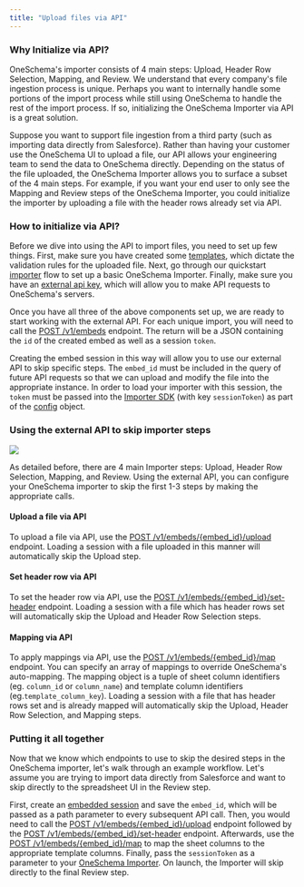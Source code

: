 ```yaml
---
title: "Upload files via API"
---
```


### Why Initialize via API?

OneSchema's importer consists of 4 main steps: Upload, Header Row Selection, Mapping, and Review. We understand that every company's file ingestion process is unique. Perhaps you want to internally handle some portions of the import process while still using OneSchema to handle the rest of the import process. If so, initializing the OneSchema Importer via API is a great solution.

Suppose you want to support file ingestion from a third party (such as importing data directly from Salesforce). Rather than having your customer use the OneSchema UI to upload a file, our API allows your engineering team to send the data to OneSchema directly. Depending on the status of the file uploaded, the OneSchema Importer allows you to surface a subset of the 4 main steps. For example, if you want your end user to only see the Mapping and Review steps of the OneSchema Importer, you could initialize the importer by uploading a file with the header rows already set via API.

### How to initialize via API?

Before we dive into using the API to import files, you need to set up few things. First, make sure you have created some [templates](/docs/creating-and-editing-templates), which dictate the validation rules for the uploaded file. Next, go through our quickstart [importer](/docs/quickstart-embedding-with-the-sdk) flow to set up a basic OneSchema Importer. Finally, make sure you have an [external api key](/reference/getting-started-with-your-api), which will allow you to make API requests to OneSchema's servers.

Once you have all three of the above components set up, we are ready to start working with the external API. For each unique import, you will need to call the [POST /v1/embeds](/reference/create-embed) endpoint. The return will be a JSON containing the `id` of the created embed as well as a session `token`. 

Creating the embed session in this way will allow you to use our external API to skip specific steps. The `embed_id` must be included in the query of future API requests so that we can upload and modify the file into the appropriate instance. In order to load your importer with this session, the `token` must be passed into the [Importer SDK](/docs/javascript) (with key `sessionToken`) as part of the [config](/docs/javascript#oneschemaconfig) object. 

### Using the external API to skip importer steps

![](/images/c5bb418-Using_the_external_API_to_skip_importer_steps.png)

As detailed before, there are 4 main Importer steps: Upload, Header Row Selection, Mapping, and Review. Using the external API, you can configure your OneSchema importer to skip the first 1-3 steps by making the appropriate calls. 

#### Upload a file via API

To upload a file via API, use the [POST /v1/embeds/{embed\_id}/upload](/reference/upload-a-csv-or-excel-file) endpoint. Loading a session with a file uploaded in this manner will automatically skip the Upload step.

#### Set header row via API

To set the header row via API, use the [POST /v1/embeds/{embed\_id}/set-header](/reference/set-header-row-on-an-embed-file) endpoint. Loading a session with a file which has header rows set will automatically skip the Upload and Header Row Selection steps. 

#### Mapping via API

To apply mappings via API, use the [POST /v1/embeds/{embed\_id}/map](/reference/set-column-mapping-on-an-embed-file) endpoint. You can specify an array of mappings to override OneSchema's auto-mapping. The mapping object is a tuple of sheet column identifiers (eg. `column_id` or `column_name`) and template column identifiers (eg.`template_column_key`). Loading a session with a file that has header rows set and is already mapped will automatically skip the Upload, Header Row Selection, and Mapping steps.

### Putting it all together

Now that we know which endpoints to use to skip the desired steps in the OneSchema importer, let's walk through an example workflow. Let's assume you are trying to import data directly from Salesforce and want to skip directly to the spreadsheet UI in the Review step.

First, create an [embedded session](/reference/create-embed) and save the `embed_id`, which will be passed as a path parameter to every subsequent API call. Then, you would need to call the [POST /v1/embeds/{embed\_id}/upload](/reference/upload-a-csv-or-excel-file) endpoint followed by the [POST /v1/embeds/{embed\_id}/set-header](/reference/set-header-row-on-an-embed-file) endpoint. Afterwards, use the [POST /v1/embeds/{embed\_id}/map](/reference/set-column-mapping-on-an-embed-file) to map the sheet columns to the appropriate template columns. Finally, pass the `sessionToken` as a parameter to your [OneSchema Importer](/docs/javascript#sample-usage). On launch, the Importer will skip directly to the final Review step.